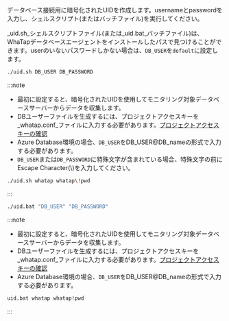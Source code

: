 データベース接続用に暗号化されたUIDを作成します。usernameとpasswordを入力し、シェルスクリプト(またはバッチファイル)を実行してください。 

_uid.sh_シェルスクリプトファイル(または_uid.bat_バッチファイル)は、WhaTapデータベースエージェントをインストールしたパスで見つけることができます。userのいないパスワードしかない場合は、`DB_USER`を`default`に設定します。 

<Tabs groupId='os'>

<TabItem value="linux" label="Linux" default>

```bash
./uid.sh DB_USER DB_PASSWORD
```

:::note

-   最初に設定すると、暗号化されたUIDを使用してモニタリング対象データベースサーバーからデータを収集します。
-   DBユーザーファイルを生成するには、プロジェクトアクセスキーを_whatap.conf_ファイルに入力する必要があります。[プロジェクトアクセスキーの確認](#check-accesskey)
-   Azure Database環境の場合、`DB_USER`をDB_USER@DB_nameの形式で入力する必要があります。
-   `DB_USER`または`DB_PASSWORD`に特殊文字が含まれている場合、特殊文字の前にEscape Character(\\)を入力してください。

```bash title='Example'
./uid.sh whatap whatap\!pwd
```

:::

</TabItem>
<TabItem value="windows" label="Windows">

```bash
./uid.bat "DB_USER" "DB_PASSWORD"
```

:::note

-   最初に設定すると、暗号化されたUIDを使用してモニタリング対象データベースサーバーからデータを収集します。
-   DBユーザーファイルを生成するには、プロジェクトアクセスキーを_whatap.conf_ファイルに入力する必要があります。[プロジェクトアクセスキーの確認](#check-accesskey)
-   Azure Database環境の場合、`DB_USER`をDB_USER@DB_nameの形式で入力する必要があります。

```bash title='Example'
uid.bat whatap whatap!pwd
```

:::

</TabItem>
</Tabs>

